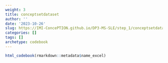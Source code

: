 ```yaml
---
weight: 3
title: conceptsetdataset
author: ''
date: '2023-10-26'
slug: https://IMI-ConcePTION.github.io/DP3-MS-SLE/step_1/conceptsetdataset
categories: []
tags: []
archetype: codebook
---
```


```r
html_codebook(rmarkdown::metadata$name_excel)
```
